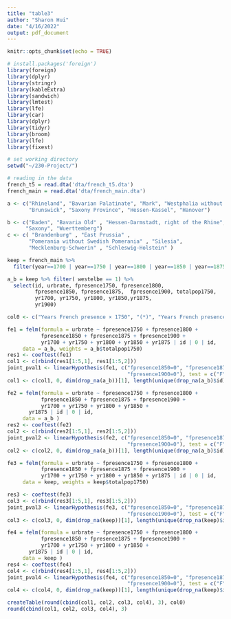 ```yaml
---
title: "table3"
author: "Sharon Hui"
date: "4/16/2022"
output: pdf_document
---
```


```r
knitr::opts_chunk$set(echo = TRUE)
```



```r
# install.packages('foreign')
library(foreign)
library(dplyr)
library(stringr)
library(kableExtra)
library(sandwich)
library(lmtest)
library(lfe)
library(car)
library(dplyr)
library(tidyr)
library(broom)
library(lfe)
library(fixest)

# set working directory
setwd("~/230-Project/")

# reading in the data
french_t5 = read.dta('dta/french_t5.dta')
french_main = read.dta('dta/french_main.dta')

a <- c("Rhineland", "Bavarian Palatinate", "Mark", "Westphalia without Mark",
       "Brunswick", "Saxony Province", "Hessen-Kassel", "Hanover")

b <- c("Baden", "Bavaria Old" , "Hessen-Darmstadt, right of the Rhine", 
      "Saxony", "Wuerttemberg")
c <- c( "Brandenburg" , "East Prussia" , 
       "Pomerania without Swedish Pomerania" , "Silesia",  
       "Mecklenburg-Schwerin" , "Schleswig-Holstein" )

keep = french_main %>%
  filter(year==1700 | year==1750 | year==1800 | year==1850 | year==1875 | year==1900 )

a_b = keep %>% filter( westelbe == 1) %>%
  select(id, urbrate, fpresence1750, fpresence1800,  
         fpresence1850, fpresence1875,  fpresence1900, totalpop1750,
         yr1700, yr1750, yr1800, yr1850,yr1875,
         yr1900)
```


```r
col0 <- c("Years French presence × 1750", "(*)", "Years French presence × 1800", "(*)", "Years French × 1850 presence", "(*)", "Years French × 1875 presence", "(*)", "Years French presence × 1900", "(*)", "", "Observations", "Number of states", "p-value for joint significance after 1800")

fe1 = felm(formula = urbrate ~ fpresence1750 + fpresence1800 + 
           fpresence1850 + fpresence1875 + fpresence1900 + 
           yr1700 + yr1750 + yr1800 + yr1850 + yr1875 | id | 0 | id, 
     data = a_b, weights = a_b$totalpop1750)
res1 <- coeftest(fe1)
col1 <- c(rbind(res1[1:5,1], res1[1:5,2]))
joint_pval1 <- linearHypothesis(fe1, c("fpresence1850=0", "fpresence1875=0",
                                       "fpresence1900=0"), test = c("F"))$`Pr(>F)`[2]
col1 <- c(col1, 0, dim(drop_na(a_b))[1], length(unique(drop_na(a_b)$id)), joint_pval1)

fe2 = felm(formula = urbrate ~ fpresence1750 + fpresence1800 + 
           fpresence1850 + fpresence1875 + fpresence1900 + 
           yr1700 + yr1750 + yr1800 + yr1850 + 
       yr1875 | id | 0 | id, 
     data = a_b )
res2 <- coeftest(fe2)
col2 <- c(rbind(res2[1:5,1], res2[1:5,2]))
joint_pval2 <- linearHypothesis(fe2, c("fpresence1850=0", "fpresence1875=0",
                                       "fpresence1900=0"), test = c("F"))$`Pr(>F)`[2]
col2 <- c(col2, 0, dim(drop_na(a_b))[1], length(unique(drop_na(a_b)$id)), joint_pval2)

fe3 = felm(formula = urbrate ~ fpresence1750 + fpresence1800 + 
           fpresence1850 + fpresence1875 + fpresence1900 + 
           yr1700 + yr1750 + yr1800 + yr1850 + yr1875 | id | 0 | id, 
     data = keep, weights = keep$totalpop1750)

res3 <- coeftest(fe3)
col3 <- c(rbind(res3[1:5,1], res3[1:5,2]))
joint_pval3 <- linearHypothesis(fe3, c("fpresence1850=0", "fpresence1875=0",
                                       "fpresence1900=0"), test = c("F"))$`Pr(>F)`[2]
col3 <- c(col3, 0, dim(drop_na(keep))[1], length(unique(drop_na(keep)$id)), joint_pval3)

fe4 = felm(formula = urbrate ~ fpresence1750 + fpresence1800 + 
           fpresence1850 + fpresence1875 + fpresence1900 + 
           yr1700 + yr1750 + yr1800 + yr1850 + 
       yr1875 | id | 0 | id, 
     data = keep )
res4 <- coeftest(fe4)
col4 <- c(rbind(res4[1:5,1], res4[1:5,2]))
joint_pval4 <- linearHypothesis(fe4, c("fpresence1850=0", "fpresence1875=0",
                                       "fpresence1900=0"), test = c("F"))$`Pr(>F)`[2]
col4 <- c(col4, 0, dim(drop_na(keep))[1], length(unique(drop_na(keep)$id)), joint_pval4)
```




```r
createTable(round(cbind(col1, col2, col3, col4), 3), col0)
round(cbind(col1, col2, col3, col4), 3)
```

